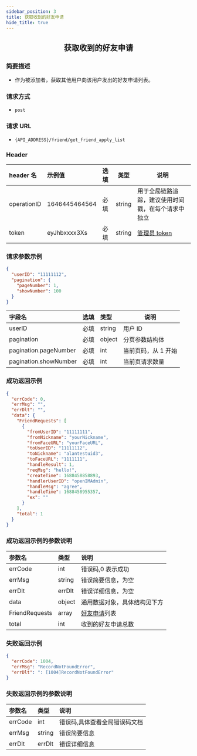 ```yaml
---
sidebar_position: 3
title: 获取收到的好友申请
hide_title: true
---
```


<center>

## 获取收到的好友申请

</center>

### 简要描述

- 作为被添加者，获取其他用户向该用户发出的好友申请列表。

### 请求方式

- `post`

### 请求 URL

- `{API_ADDRESS}/friend/get_friend_apply_list`

### Header

| header 名   | 示例值        | 选填 | 类型   | 说明                         |
| :---------- | :------------ | :--- | ------ | ---------------------------- |
| operationID | 1646445464564 | 必填 | string | 用于全局链路追踪，建议使用时间戳，在每个请求中独立 |
| token       | eyJhbxxxx3Xs  | 必填 | string | [管理员 token](docs/restapi/apis/authenticationManagement/getToken.mdx)                 |

### 请求参数示例

```json
{
  "userID": "11111112",
  "pagination": {
    "pageNumber": 1,
    "showNumber": 100
  }
}
```

| 字段名                | 选填 | 类型   | 说明                |
| :-------------------- | :--- | :----- | ------------------- |
| userID                | 必填 | string | 用户 ID             |
| pagination            | 必填 | object | 分页参数结构体      |
| pagination.pageNumber | 必填 | int    | 当前页码，从 1 开始 |
| pagination.showNumber | 必填 | int    | 当前页请求数量      |

### 成功返回示例

```json
{
  "errCode": 0,
  "errMsg": "",
  "errDlt": "",
  "data": {
    "FriendRequests": [
      {
        "fromUserID": "11111111",
        "fromNickname": "yourNickname",
        "fromFaceURL": "yourFaceURL",
        "toUserID": "11111112",
        "toNickname": "alantestuid3",
        "toFaceURL": "1111111",
        "handleResult": 1,
        "reqMsg": "hello!",
        "createTime": 1688458858893,
        "handlerUserID": "openIMAdmin",
        "handleMsg": "agree",
        "handleTime": 1688458955357,
        "ex": ""
      }
    ],
    "total": 1
  }
}
```

### 成功返回示例的参数说明

| 参数名         | 类型   | 说明                                                            |
| :------------- | :----- | :-------------------------------------------------------------- |
| errCode        | int    | 错误码,0 表示成功                                               |
| errMsg         | string | 错误简要信息，为空                                       |
| errDlt         | errDlt | 错误详细信息，为空                                       |
| data           | object | 通用数据对象，具体结构见下方                                    |
| FriendRequests | array  | [好友申请](docs/restapi/commonFields.mdx#friendrequestinfo)列表 |
| total          | int    | 收到的好友申请总数                                              |

### 失败返回示例

```json
{
  "errCode": 1004,
  "errMsg": "RecordNotFoundError",
  "errDlt": ": [1004]RecordNotFoundError"
}
```

### 失败返回示例的参数说明

| 参数名  | 类型   | 说明                          |
| :------ | :----- | :---------------------------- |
| errCode | int    | 错误码,具体查看全局错误码文档 |
| errMsg  | string | 错误简要信息                  |
| errDlt  | errDlt | 错误详细信息                  |
